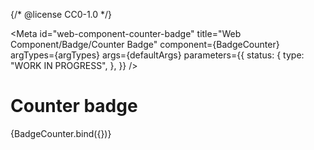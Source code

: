 {/* @license CC0-1.0 */}


<Meta
  id="web-component-counter-badge"
  title="Web Component/Badge/Counter Badge"
  component={BadgeCounter}
  argTypes={argTypes}
  args={defaultArgs}
  parameters={{
    status: {
      type: "WORK IN PROGRESS",
    },
  }}
/>

# Counter badge

<Canvas>
  <Story name="Default" args={exampleArgs}>
    {BadgeCounter.bind({})}
  </Story>
</Canvas>

<ArgsTable story="Default" />
